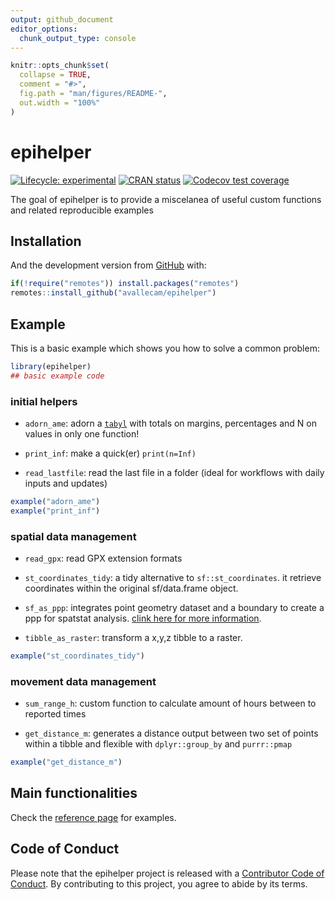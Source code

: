 ```yaml
---
output: github_document
editor_options: 
  chunk_output_type: console
---
```


<!-- README.md is generated from README.Rmd. Please edit that file -->

```r
knitr::opts_chunk$set(
  collapse = TRUE,
  comment = "#>",
  fig.path = "man/figures/README-",
  out.width = "100%"
)
```

# epihelper

<!-- badges: start -->
[![Lifecycle: experimental](https://img.shields.io/badge/lifecycle-experimental-orange.svg)](https://www.tidyverse.org/lifecycle/#experimental)
[![CRAN status](https://www.r-pkg.org/badges/version/epihelper)](https://CRAN.R-project.org/package=epihelper)
[![Codecov test coverage](https://codecov.io/gh/avallecam/epihelper/branch/master/graph/badge.svg)](https://codecov.io/gh/avallecam/epihelper?branch=master)
<!-- badges: end -->

The goal of epihelper is to provide a miscelanea of useful custom functions and related reproducible examples 

## Installation

<!-- You can install the released version of epihelper from [CRAN](https://CRAN.R-project.org) with: -->

<!-- ``` r -->
<!-- install.packages("epihelper") -->
<!-- ``` -->

And the development version from [GitHub](https://github.com/avallecam/epihelper) with:

``` r
if(!require("remotes")) install.packages("remotes")
remotes::install_github("avallecam/epihelper")
```

## Example

This is a basic example which shows you how to solve a common problem:

```r
library(epihelper)
## basic example code
```

### initial helpers

- `adorn_ame`: adorn a [`tabyl`](https://cran.r-project.org/web/packages/janitor/vignettes/janitor.html#tabyl---a-better-version-of-table) with totals on margins, percentages and N on values in only one function! 

- `print_inf`: make a quick(er) `print(n=Inf)`

- `read_lastfile`: read the last file in a folder (ideal for workflows with daily inputs and updates)

```r
example("adorn_ame")
example("print_inf")
```


### spatial data management

- `read_gpx`: read GPX extension formats

- `st_coordinates_tidy`: a tidy alternative to `sf::st_coordinates`. it retrieve coordinates within the original sf/data.frame object.

- `sf_as_ppp`: integrates point geometry dataset and a boundary to create a ppp for spatstat analysis. [clink here for more information](https://github.com/r-spatial/sf/issues/1233).

-  `tibble_as_raster`: transform a x,y,z tibble to a raster. 

```r
example("st_coordinates_tidy")
```

### movement data management

- `sum_range_h`: custom function to calculate amount of hours between to reported times

- `get_distance_m`: generates a distance output between two set of points within a tibble and flexible with `dplyr::group_by` and `purrr::pmap` 

```r
example("get_distance_m")
```

## Main functionalities

Check the [reference page](https://avallecam.github.io/epihelper/reference/index.html) for examples.

## Code of Conduct

Please note that the epihelper project is released with a [Contributor Code of Conduct](https://contributor-covenant.org/version/2/0/CODE_OF_CONDUCT.html). By contributing to this project, you agree to abide by its terms.

